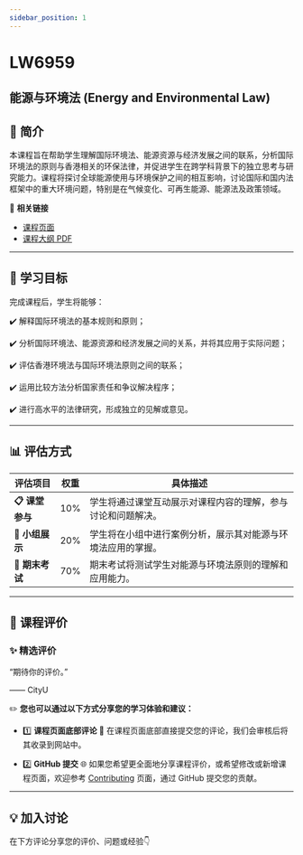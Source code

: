 ```yaml
---
sidebar_position: 1
---
```


# LW6959
## 能源与环境法 (Energy and Environmental Law)

## **📘 简介**
本课程旨在帮助学生理解国际环境法、能源资源与经济发展之间的联系，分析国际环境法的原则与香港相关的环保法律，并促进学生在跨学科背景下的独立思考与研究能力。课程将探讨全球能源使用与环境保护之间的相互影响，讨论国际和国内法框架中的重大环境问题，特别是在气候变化、可再生能源、能源法及政策领域。

🔗 **相关链接**
- [课程页面](https://www.cityu.edu.hk/catalogue/pg/202425/course/LW6959.htm)
- [课程大纲 PDF](https://www.cityu.edu.hk/catalogue/pg/202425/course/LW6959.pdf)

---

## **🎯 学习目标**

完成课程后，学生将能够：

✔️ 解释国际环境法的基本规则和原则；

✔️ 分析国际环境法、能源资源和经济发展之间的关系，并将其应用于实际问题；

✔️ 评估香港环境法与国际环境法原则之间的联系；

✔️ 运用比较方法分析国家责任和争议解决程序；

✔️ 进行高水平的法律研究，形成独立的见解或意见。

---

## **📊 评估方式**

| **评估项目**          | **权重** | **具体描述**                                                                                       |
|----------------------|---------|---------------------------------------------------------------------------------------------------|
| **📋 课堂参与**       | 10%     | 学生将通过课堂互动展示对课程内容的理解，参与讨论和问题解决。                                      |
| **📂 小组展示**       | 20%     | 学生将在小组中进行案例分析，展示其对能源与环境法应用的掌握。                                     |
| **📂 期末考试**       | 70%     | 期末考试将测试学生对能源与环境法原则的理解和应用能力。                                           |

---

## **💬 课程评价**

### ✨ **精选评价**
<div className={commentStyles.commentBox}>
    <p className={commentStyles.commentText}>
        “期待你的评价。”
    </p>
    <p className={commentStyles.commentAuthor}>—— CityU</p>
</div>

✏️ **您也可以通过以下方式分享您的学习体验和建议：**

- 1️⃣ **课程页面底部评论**
💬 在课程页面底部直接提交您的评论，我们会审核后将其收录到网站中。

- 2️⃣ **GitHub 提交**
🌐 如果您希望更全面地分享课程评价，或希望修改或新增课程页面，欢迎参考 [Contributing](/contributing) 页面，通过 GitHub 提交您的贡献。

---

## **💡 加入讨论**

在下方评论分享您的评价、问题或经验👇
<Utterances />